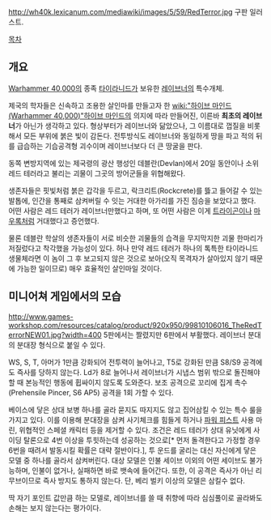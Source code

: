 {{{+1 '''Red Terror'''}}}
{{{+1 붉은 공포}}}

http://wh40k.lexicanum.com/mediawiki/images/5/59/RedTerror.jpg
구판 일러스트. 

[[목차]]

== 개요 ==
[[Warhammer 40,000]]의 종족 [[타이라니드]]가 보유한 [[레이브너]]의 특수개체. 

제국의 학자들은 신속하고 조용한 살인마를 만들고자 한 [[wiki:"하이브 마인드(Warhammer 40,000)"하이브 마인드]]의 의지에 따라 만들어진, 이른바 '''최초의 레이브너'''가 아닌가 생각하고 있다. 형상부터가 레이브너와 닮았으나, 그 이름대로 껍질을 비롯해서 모든 부위에 붉은 빛이 감돈다. 전투방식도 레이브너와 동일하게 땅을 파고 적의 뒤를 급습하는 기습공격형 괴수이며 레이브너보다 더 큰 땅굴을 판다. 

동쪽 변방지역에 있는 제국령의 광산 행성인 데블란(Devlan)에서 20일 동안이나 소위 레드 테러라고 불리는 괴물이 그곳의 방어군들을 위협해왔다. 

생존자들은 핏빛처럼 붉은 갑각을 두르고, 락크리트(Rockcrete)를 뜷고 들어갈 수 있는 발톱에, 인간을 통째로 삼켜버릴 수 잇는 거대한 아가리를 가진 짐승을 보았다고 했다. 어떤 사람은 레드 테러가 레이브너만했다고 하며, 또 어떤 사람은 이게 [[트라이곤]]이나 [[마우록]]처럼 거대했다고 증언했다. 

물론 데블란 학살의 생존자들이 서로 비슷한 괴물들의 습격을 무지막지한 괴물 한마리가 저질렀다고 착각했을 가능성이 있다. 허나 만약 레드 테러가 하나의 톡특한 타이라니드 생물체라면 이 놈이 그 후 보고되지 않은 것으로 보아(오직 목격자가 살아있지 않기 때문에 가능한 일이므로) 매우 효율적인 살인마일 것이다.

== 미니어쳐 게임에서의 모습 ==
http://www.games-workshop.com/resources/catalog/product/920x950/99810106016_TheRedTerrorNEW01.jpg?width=400
5판에서는 짤렸지만 6판에서 부활했다. 레이브너 분대의 분대장 형식으로 붙일 수 있다. 

WS, S, T, 아머가 1만큼 강화되어 전투력이 늘어나고, T5로 강화된 만큼 S8/S9 공격에도 즉사를 당하지 않는다. Ld가 8로 늘어나서 레이브너가 시냅스 범위 밖으로 돌진해야 할 때 본능적인 행동에 휩싸이지 않도록 도와준다. 보조 공격으로 꼬리에 집게 촉수(Prehensile Pincer, S6 AP5) 공격을 1회 가할 수 있다.

베이스에 닿은 상대 보병 하나를 골라 묻지도 따지지도 않고 집어삼킬 수 있는 특수 룰을 가지고 있다. 이를 이용해 분대장을 삼켜 사기체크를 힘들게 하거나 [[파워 피스트]] 사용 마린, 위협적인 스페셜 캐릭터 등을 제거할 수 있다. 조건은 레드 테러가 상대 유닛에게 사이딩 탈론으로 4번 이상을 투힛하는데 성공하는 것으로[* 먼저 돌격한다고 가정할 경우 6번을 때려서 발동시킬 확률은 대략 절반이다.], 투 운드를 굴리는 대신 자신에게 닿은 모델 중 하나를 골라서 삼켜버린다. 대상 모델은 인불 세이브 이외의 어떤 세이브도 불가능하며, 인불이 없거나, 실패하면 바로 뱃속에 들어간다. 또한, 이 공격은 즉사가 아닌 리무브이므로 즉사 방지도 통하지 않는다. 단, 베리 벌키 이상의 모델은 삼킬수 없다.

딱 자기 포인트 값만큼 하는 모델로, 레이브너를 쓸 때 취향에 따라 심심풀이로 골라봐도 손해는 보지 않는다는 평가이다.
